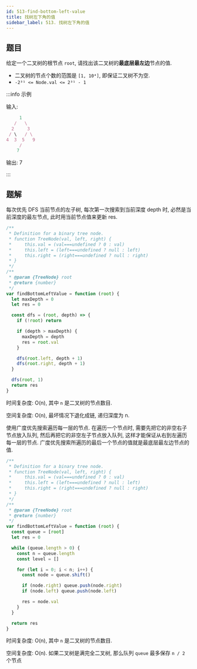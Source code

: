 ```yaml
---
id: 513-find-bottom-left-value
title: 找树左下角的值
sidebar_label: 513. 找树左下角的值
---
```


## 题目

给定一个二叉树的根节点 `root`, 请找出该二叉树的**最底层最左边**节点的值.

- 二叉树的节点个数的范围是 `[1, 10⁴]`, 即保证二叉树不为空.
- `-2³¹ <= Node.val <= 2³¹ - 1`

:::info 示例

输入:

```ts
     1
   /   \
  2     3
 / \   / \
4  3  5   9
     /
    7
```

输出: 7

:::

## 题解


<Tabs>
  <TabItem value="JavaScript - 深度优先遍历" label="JavaScript - 深度优先遍历" default>

每次优先 DFS 当前节点的左子树, 每次第一次搜索到当前深度 depth 时, 必然是当前深度的最左节点, 此时用当前节点值来更新 res.

```ts
/**
 * Definition for a binary tree node.
 * function TreeNode(val, left, right) {
 *     this.val = (val===undefined ? 0 : val)
 *     this.left = (left===undefined ? null : left)
 *     this.right = (right===undefined ? null : right)
 * }
 */
/**
 * @param {TreeNode} root
 * @return {number}
 */
var findBottomLeftValue = function (root) {
  let maxDepth = 0
  let res = 0

  const dfs = (root, depth) => {
    if (!root) return

    if (depth > maxDepth) {
      maxDepth = depth
      res = root.val
    }

    dfs(root.left, depth + 1)
    dfs(root.right, depth + 1)
  }

  dfs(root, 1)
  return res
}
```

时间复杂度: O(n), 其中 `n` 是二叉树的节点数目.

空间复杂度: O(n), 最坏情况下退化成链, 递归深度为 n.

</TabItem>
<TabItem value="JavaScript - 广度优先遍历" label="JavaScript - 广度优先遍历">

使用广度优先搜索遍历每一层的节点. 在遍历一个节点时, 需要先把它的非空右子节点放入队列, 然后再把它的非空左子节点放入队列, 这样才能保证从右到左遍历每一层的节点. 广度优先搜索所遍历的最后一个节点的值就是最底层最左边节点的值. 

```ts
/**
 * Definition for a binary tree node.
 * function TreeNode(val, left, right) {
 *     this.val = (val===undefined ? 0 : val)
 *     this.left = (left===undefined ? null : left)
 *     this.right = (right===undefined ? null : right)
 * }
 */
/**
 * @param {TreeNode} root
 * @return {number}
 */
var findBottomLeftValue = function (root) {
  const queue = [root]
  let res = 0

  while (queue.length > 0) {
    const n = queue.length
    const level = []

    for (let i = 0; i < n; i++) {
      const node = queue.shift()

      if (node.right) queue.push(node.right)
      if (node.left) queue.push(node.left)

      res = node.val
    }
  }

  return res
}
```

时间复杂度: O(n), 其中 `n` 是二叉树的节点数目.

空间复杂度: O(n). 如果二叉树是满完全二叉树, 那么队列 `queue` 最多保存 `n / 2` 个节点

</TabItem>
</Tabs>
